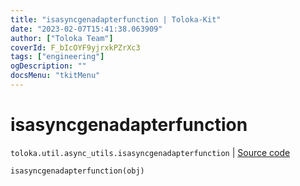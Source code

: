 ```yaml
---
title: "isasyncgenadapterfunction | Toloka-Kit"
date: "2023-02-07T15:41:38.063909"
author: ["Toloka Team"]
coverId: F_bIcOYF9yjrxkPZrXc3
tags: ["engineering"]
ogDescription: ""
docsMenu: "tkitMenu"
---
```


# isasyncgenadapterfunction
`toloka.util.async_utils.isasyncgenadapterfunction` | [Source code](https://github.com/Toloka/toloka-kit/blob/v1.1.3/src/util/async_utils.py#L395)

```python
isasyncgenadapterfunction(obj)
```